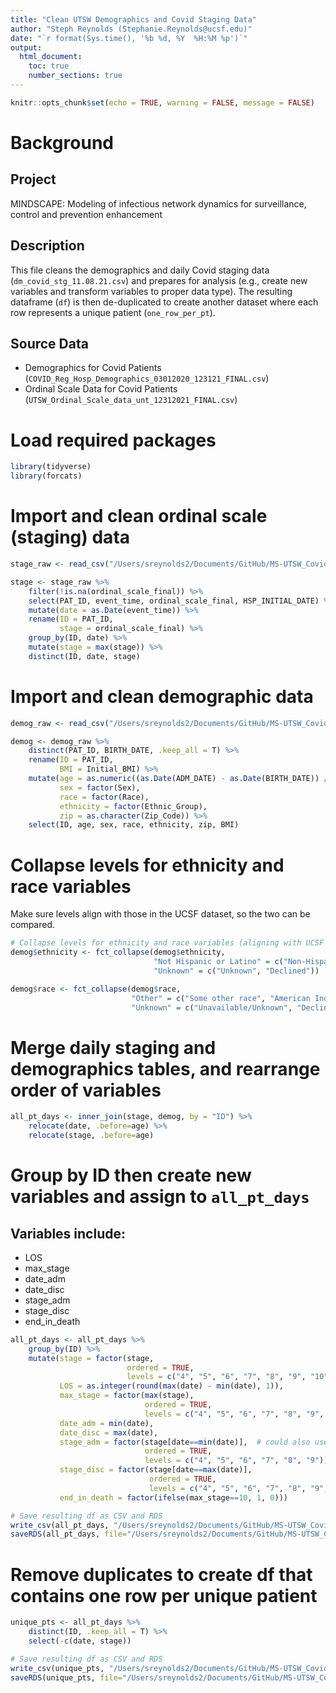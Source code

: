 ```yaml
---
title: "Clean UTSW Demographics and Covid Staging Data"
author: "Steph Reynolds (Stephanie.Reynolds@ucsf.edu)"
date: "`r format(Sys.time(), '%b %d, %Y  %H:%M %p')`"
output:
  html_document:
    toc: true
    number_sections: true
---
```


```r
knitr::opts_chunk$set(echo = TRUE, warning = FALSE, message = FALSE)
```

# Background

## Project 
MINDSCAPE: Modeling of infectious network dynamics for surveillance, control and prevention enhancement

## Description
This file cleans the demographics and daily Covid staging data (`dm_covid_stg_11.08.21.csv`) and prepares for analysis (e.g., create new variables and transform variables to proper data type). The resulting dataframe (`df`) is then de-duplicated to create another dataset where each row represents a unique patient (`one_row_per_pt`).

## Source Data
  - Demographics for Covid Patients (`COVID_Reg_Hosp_Demographics_03012020_123121_FINAL.csv`)
  - Ordinal Scale Data for Covid Patients (`UTSW_Ordinal_Scale_data_unt_12312021_FINAL.csv`)
  
# Load required packages 
```r
library(tidyverse)
library(forcats)
```

# Import and clean ordinal scale (staging) data
```r
stage_raw <- read_csv("/Users/sreynolds2/Documents/GitHub/MS-UTSW_Covid_Staging/data/raw/UTSW_Ordinal_Scale_data_unt_12312021_FINAL.csv")

stage <- stage_raw %>% 
    filter(!is.na(ordinal_scale_final)) %>% 
    select(PAT_ID, event_time, ordinal_scale_final, HSP_INITIAL_DATE) %>% 
    mutate(date = as.Date(event_time)) %>% 
    rename(ID = PAT_ID,
           stage = ordinal_scale_final) %>% 
    group_by(ID, date) %>% 
    mutate(stage = max(stage)) %>% 
    distinct(ID, date, stage)
```

# Import and clean demographic data 
```r
demog_raw <- read_csv("/Users/sreynolds2/Documents/GitHub/MS-UTSW_Covid_Staging/data/raw/COVID_Reg_Hosp_Demographics_03012020_123121_FINAL.csv")

demog <- demog_raw %>%  
    distinct(PAT_ID, BIRTH_DATE, .keep_all = T) %>% 
    rename(ID = PAT_ID,
           BMI = Initial_BMI) %>% 
    mutate(age = as.numeric((as.Date(ADM_DATE) - as.Date(BIRTH_DATE)) / 365.25),
           sex = factor(Sex),
           race = factor(Race),
           ethnicity = factor(Ethnic_Group),
           zip = as.character(Zip_Code)) %>% 
    select(ID, age, sex, race, ethnicity, zip, BMI)
```

# Collapse levels for ethnicity and race variables
Make sure levels align with those in the UCSF dataset, so the two can be compared.
```r
# Collapse levels for ethnicity and race variables (aligning with UCSF dataset)
demog$ethnicity <- fct_collapse(demog$ethnicity,
                                "Not Hispanic or Latino" = c("Non-Hispanic/Latino", "White"),
                                "Unknown" = c("Unknown", "Declined"))

demog$race <- fct_collapse(demog$race,
                           "Other" = c("Some other race", "American Indian or Alaska Native"),
                           "Unknown" = c("Unavailable/Unknown", "Declined"))
```

# Merge daily staging and demographics tables, and rearrange order of variables
```r
all_pt_days <- inner_join(stage, demog, by = "ID") %>% 
    relocate(date, .before=age) %>% 
    relocate(stage, .before=age)
```

# Group by ID then create new variables and assign to `all_pt_days` 

## Variables include:

- LOS
- max_stage
- date_adm
- date_disc
- stage_adm
- stage_disc
- end_in_death
```r
all_pt_days <- all_pt_days %>% 
    group_by(ID) %>% 
    mutate(stage = factor(stage,
                          ordered = TRUE,
                          levels = c("4", "5", "6", "7", "8", "9", "10")),
           LOS = as.integer(round(max(date) - min(date), 1)),
           max_stage = factor(max(stage), 
                              ordered = TRUE, 
                              levels = c("4", "5", "6", "7", "8", "9", "10")), 
           date_adm = min(date),
           date_disc = max(date),
           stage_adm = factor(stage[date==min(date)],  # could also use as.integer to transform stage variables to integer type 
                              ordered = TRUE,
                              levels = c("4", "5", "6", "7", "8", "9")),
           stage_disc = factor(stage[date==max(date)], 
                               ordered = TRUE, 
                               levels = c("4", "5", "6", "7", "8", "9", "10")),
           end_in_death = factor(ifelse(max_stage==10, 1, 0)))

# Save resulting df as CSV and RDS
write_csv(all_pt_days, "/Users/sreynolds2/Documents/GitHub/MS-UTSW_Covid_Staging/data/dm_stg_all_pt_days.csv")
saveRDS(all_pt_days, file="/Users/sreynolds2/Documents/GitHub/MS-UTSW_Covid_Staging/data/dm_stg_all_pt_days.rds")

```

# Remove duplicates to create df that contains one row per unique patient
```r
unique_pts <- all_pt_days %>% 
    distinct(ID, .keep_all = T) %>% 
    select(-c(date, stage))

# Save resulting df as CSV and RDS
write_csv(unique_pts, "/Users/sreynolds2/Documents/GitHub/MS-UTSW_Covid_Staging/data/dm_stg_unique_pts.csv")
saveRDS(unique_pts, file="/Users/sreynolds2/Documents/GitHub/MS-UTSW_Covid_Staging/data/dm_stg_unique_pts.rds")

```

